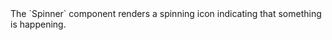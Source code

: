 
<div className="large">
  The `Spinner` component renders a spinning icon indicating that something
  is happening.
</div>

<Example
  Component={Component}
  code={Source}
  expand
/>
